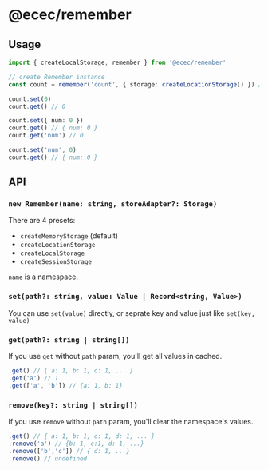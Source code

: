 
# @ecec/remember

<RememberExample />

## Usage

```ts
import { createLocalStorage, remember } from '@ecec/remember'

// create Remember instance
const count = remember('count', { storage: createLocationStorage() }) // or count = new Remember('count', { storage: createLocationStorage() })

count.set(0)
count.get() // 0

count.set({ num: 0 })
count.get() // { num: 0 }
count.get('num') // 0

count.set('num', 0)
count.get() // { num: 0 }
```

## API

### `new Remember(name: string, storeAdapter?: Storage)`

There are 4 presets:

- `createMemoryStorage` (default)
- `createLocationStorage`
- `createLocalStorage`
- `createSessionStorage`

`name` is a namespace.

### `set(path?: string, value: Value | Record<string, Value>)`

You can use `set(value)` directly, or seprate key and value just like `set(key, value)`

### `get(path?: string | string[])`

If you use `get` without `path` param, you'll get all values in cached.

```js
.get() // { a: 1, b: 1, c: 1, ... }
.get('a') // 1
.get(['a', 'b']) // {a: 1, b: 1}
```

### `remove(key?: string | string[])`

If you use `remove` without `path` param, you'll clear the namespace's values.

```js
.get() // { a: 1, b: 1, c: 1, d: 1, ... }
.remove('a') // {b: 1, c:1, d: 1, ...}
.remove(['b','c']) // { d: 1, ...}
.remove() // undefined
```
